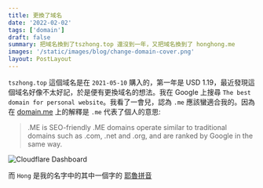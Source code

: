 ```yaml
---
title: 更換了域名
date: '2022-02-02'
tags: ['domain']
draft: false
summary: 把域名換到了tszhong.top 還沒到一年，又把域名換到了 honghong.me
images: '/static/images/blog/change-domain-cover.png'
layout: PostLayout
---
```


`tszhong.top` 這個域名是在 `2021-05-10` 購入的，第一年是 USD 1.19，最近發現這個域名好像不太好記，於是便有更換域名的想法。我在 Google 上搜尋 `The best domain for personal website`。我看了一會兒，認為 `.me` 應該蠻適合我的。因為在 [domain.me](https://domain.me/) 上的解釋是 `.me` 代表了個人的意思:

> .ME is SEO-friendly
> .ME domains operate similar to traditional domains such as .com, .net and .org, and are ranked by Google in the same way.

![Cloudflare Dashboard](/static/images/blog/change-domain-1.png)

而 `Hong` 是我的名字中的其中一個字的 [耶魯拼音](https://zh.wikipedia.org/wiki/%E8%80%B6%E9%AD%AF%E6%8B%BC%E9%9F%B3)
